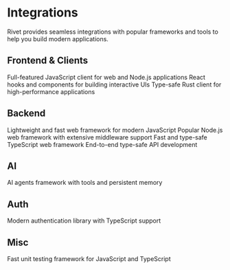 # Integrations

Rivet provides seamless integrations with popular frameworks and tools to help you build modern applications.

## Frontend & Clients

<CardGroup>
<Card title="JavaScript" href="/docs/clients/javascript">
  Full-featured JavaScript client for web and Node.js applications
</Card>
<Card title="React" href="/docs/clients/react">
  React hooks and components for building interactive UIs
</Card>
<Card title="Rust" href="/docs/clients/rust">
  Type-safe Rust client for high-performance applications
</Card>
</CardGroup>

## Backend

<CardGroup>
<Card title="Hono" href="/docs/integrations/hono">
  Lightweight and fast web framework for modern JavaScript
</Card>
<Card title="Express" href="/docs/integrations/express">
  Popular Node.js web framework with extensive middleware support
</Card>
<Card title="Elysia" href="/docs/integrations/elysia">
  Fast and type-safe TypeScript web framework
</Card>
<Card title="tRPC" href="/docs/integrations/trpc">
  End-to-end type-safe API development
</Card>
</CardGroup>

## AI

<CardGroup>
<Card title="Mastra" href="/docs/integrations/mastra">
  AI agents framework with tools and persistent memory
</Card>
</CardGroup>

## Auth

<CardGroup>
<Card title="Better Auth" href="/docs/integrations/better-auth">
  Modern authentication library with TypeScript support
</Card>
</CardGroup>

## Misc

<CardGroup>
<Card title="Vitest" href="/docs/integrations/vitest">
  Fast unit testing framework for JavaScript and TypeScript
</Card>
</CardGroup>
